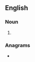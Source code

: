 ==English==

===Noun===
{{head|en|noun plural form}}

# {{plural of|conservationist|lang=en}}

===Anagrams===
* {{anagrams|en|conversationists}}
